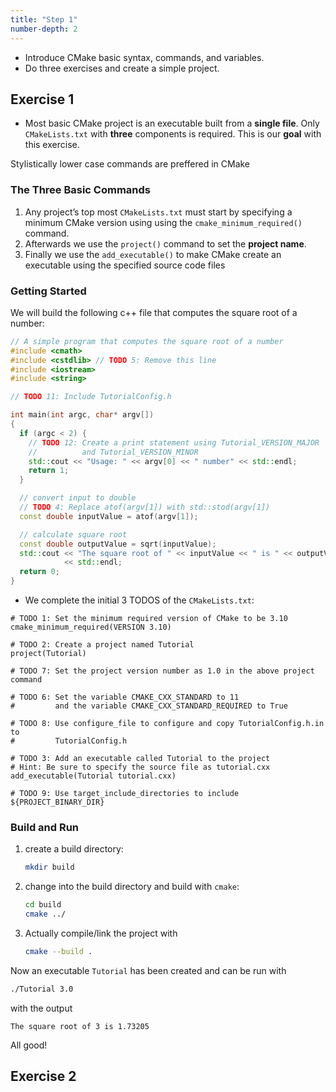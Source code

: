 ```yaml
---
title: "Step 1"
number-depth: 2
---
```


* Introduce CMake basic syntax, commands, and variables. 
* Do three exercises and create a simple project. 

## Exercise 1

* Most basic CMake project is an executable built from a **single file**. Only `CMakeLists.txt` with **three**
components is required. This is our **goal** with this exercise. 

::: {.callout-note}
Stylistically lower case commands are preffered in CMake
:::

### The Three Basic Commands 

1. Any project's top most `CMakeLists.txt` must start by specifying a minimum CMake version using 
using the `cmake_minimum_required()` command. 
1. Afterwards we use the `project()` command to set the **project name**. 
1. Finally we use the `add_executable()` to make CMake create an executable using the specified source code files

### Getting Started 

We will build the following c++ file that computes the square root of a number:

```.cpp
// A simple program that computes the square root of a number
#include <cmath>
#include <cstdlib> // TODO 5: Remove this line
#include <iostream>
#include <string>

// TODO 11: Include TutorialConfig.h

int main(int argc, char* argv[])
{
  if (argc < 2) {
    // TODO 12: Create a print statement using Tutorial_VERSION_MAJOR
    //          and Tutorial_VERSION_MINOR
    std::cout << "Usage: " << argv[0] << " number" << std::endl;
    return 1;
  }

  // convert input to double
  // TODO 4: Replace atof(argv[1]) with std::stod(argv[1])
  const double inputValue = atof(argv[1]);

  // calculate square root
  const double outputValue = sqrt(inputValue);
  std::cout << "The square root of " << inputValue << " is " << outputValue
            << std::endl;
  return 0;
}
```

* We complete the initial 3 TODOS of the `CMakeLists.txt`:

```text
# TODO 1: Set the minimum required version of CMake to be 3.10
cmake_minimum_required(VERSION 3.10)

# TODO 2: Create a project named Tutorial
project(Tutorial)

# TODO 7: Set the project version number as 1.0 in the above project command

# TODO 6: Set the variable CMAKE_CXX_STANDARD to 11
#         and the variable CMAKE_CXX_STANDARD_REQUIRED to True

# TODO 8: Use configure_file to configure and copy TutorialConfig.h.in to
#         TutorialConfig.h

# TODO 3: Add an executable called Tutorial to the project
# Hint: Be sure to specify the source file as tutorial.cxx
add_executable(Tutorial tutorial.cxx)

# TODO 9: Use target_include_directories to include ${PROJECT_BINARY_DIR}
```


### Build and Run

1. create a build directory:

   ```.bash
   mkdir build
   ```
1. change into the build directory and build with `cmake`:

   ```.bash
   cd build 
   cmake ../
   ```
1. Actually compile/link the project with

   ```.bash
   cmake --build .
   ```

Now an executable `Tutorial` has been created and can be run with 

```.bash
./Tutorial 3.0
```

with the output 

```text
The square root of 3 is 1.73205
```

All good! 

## Exercise 2







